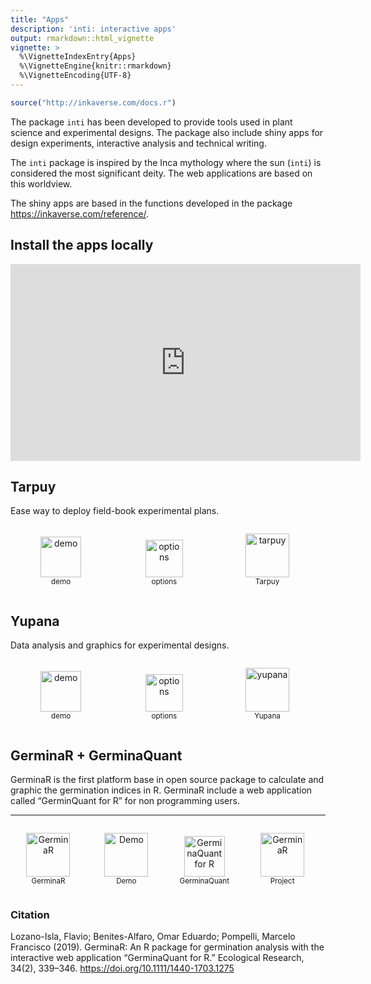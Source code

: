 ```yaml
---
title: "Apps"
description: 'inti: interactive apps'
output: rmarkdown::html_vignette
vignette: >
  %\VignetteIndexEntry{Apps}
  %\VignetteEngine{knitr::rmarkdown}
  %\VignetteEncoding{UTF-8}
---
```


```r
source("http://inkaverse.com/docs.r")
```

The package `inti` has been developed to provide tools used in plant science and experimental designs. The package also include shiny apps for design experiments, interactive analysis and technical writing.

The `inti` package is inspired by the Inca mythology where the sun (`inti`) is considered the most significant deity. The web applications are based on this worldview.

The shiny apps are based in the functions developed in the package <https://inkaverse.com/reference/>.

## Install the apps locally

```{=html}
<p align="center"><iframe width="560" height="315" src="https://www.youtube.com/embed/sbpBD5CyUGM" frameborder="0" allow="accelerometer; autoplay; clipboard-write; encrypted-media; gyroscope; picture-in-picture" allowfullscreen></iframe></p>
```

## Tarpuy

Ease way to deploy field-book experimental plans.

```{=html}
<div id=footer style="width:100%; margin:auto;">

<div style="display:inline-block; width:32%">
<p style="text-align:center">
<a target="_blank" href="https://www.youtube.com/playlist?list=PLSQMdOu57lj8XTyH5KUN9h-VL5TAEsaBC">
<img src="https://flavjack.github.io/inti/reference/figures/youtube.png" style="height:65px" title="demo"></a>
<span style="display:block;"><small>demo</small></span>
</p></div>

<div style="display:inline-block; width:32%">
<p style="text-align:center">
<a target="_blank" href="https://inkaverse.com/articles/tarpuy.html">
<img src="https://lozanoisla.com/img/tools.png" style="height:60px" title="options"></a>
<span style="display:block;"><small>options</small></span>
</p></div>

<div style="display:inline-block; width:32%">
<p style="text-align:center">
<a target="_blank" href="https://flavjack.shinyapps.io/tarpuy/"><img src="https://flavjack.github.io/inti/reference/figures/tarpuy.png" style="height:70px" title="tarpuy"></a>
<span style="display:block;"><small>Tarpuy</small></span>
</p></div>

</div>
```

## Yupana

Data analysis and graphics for experimental designs.

```{=html}
<div id=footer style="width:100%; margin:auto;">

<div style="display:inline-block; width:32%">
<p style="text-align:center">
<a target="_blank" href="https://www.youtube.com/playlist?list=PLSQMdOu57lj9sTx5Dbff9O0g6KCU4pwCQ">
<img src="https://flavjack.github.io/inti/reference/figures/youtube.png" style="height:65px" title="demo"></a>
<span style="display:block;"><small>demo</small></span>
</p></div>

<div style="display:inline-block; width:32%">
<p style="text-align:center">
<a target="_blank" href="https://inkaverse.com/articles/yupana.html">
<img src="https://lozanoisla.com/img/tools.png" style="height:60px" title="options"></a>
<span style="display:block;"><small>options</small></span>
</p></div>

<div style="display:inline-block; width:32%">
<p style="text-align:center">
<a target="_blank" href="https://flavjack.shinyapps.io/yupanapro/"><img src="https://flavjack.github.io/inti/reference/figures/yupana.png" style="height:70px" title="yupana"></a>
<span style="display:block;"><small>Yupana</small></span>
</p></div>

</div>
```

## GerminaR + GerminaQuant

GerminaR is the first platform base in open source package to calculate and graphic the germination indices in R. GerminaR include a web application called "GerminQuant for R" for non programming users.

***

```{=html}
<div id=footer style="width:100%; margin:auto;">

<div style="display:inline-block; width:24%">
<p style="text-align:center">
<a target="_blank" href="https://CRAN.R-project.org/package=GerminaR"><img src="https://flavjack.github.io/GerminaR/reference/figures/logo.png" style="height:70px" title="R cran" alt="GerminaR"></a> 
<span style="display:block;"><small>GerminaR</small></span>
</p></div>

<div style="display:inline-block; width:24%">
<p style="text-align:center">
<a target="_blank" href="https://youtube.com/playlist?list=PLSQMdOu57lj9QUoA6JLuv0nBTYacuyrbg"><img src="https://lozanoisla.com/img/youtube.png" style="height:70px" title="Demo" alt="Demo"></a> 
<span style="display:block;"><small>Demo</small></span>
</p></div>

<div style="display:inline-block; width:24%">
<p style="text-align:center">
<a target="_blank" href="https://flavjack.shinyapps.io/germinaquant/"><img src="https://flavjack.github.io/GerminaR/reference/figures/germinaquant.png" style="height:65px" title="GerminaQuant" alt="GerminaQuant for R"></a>
<span style="display:block;"><small>GerminaQuant</small></span>
</p></div>

<div style="display:inline-block; width:24%">
<p style="text-align:center">
<a target="_blank" href="https://flavjack.github.io/GerminaR/"><img src="https://pkgdown.r-lib.org/reference/figures/logo.png" style="height:70px" title="GerminaR" alt="GerminaR"></a> 
<span style="display:block;"><small>Project</small></span>
</p></div>

</div>
```

### Citation

Lozano-Isla, Flavio; Benites-Alfaro, Omar Eduardo; Pompelli, Marcelo Francisco (2019). GerminaR: An R package for germination analysis with the interactive web application “GerminaQuant for R.” Ecological Research, 34(2), 339–346. <https://doi.org/10.1111/1440-1703.1275>

